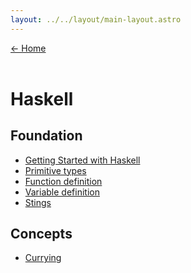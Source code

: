 ```yaml
---
layout: ../../layout/main-layout.astro
---
```


<a href="/">← Home </a> <br /> <br />

# Haskell

## Foundation

- [Getting Started with Haskell](./haskell/hello-world)
- [Primitive types](./haskell/primitive-types)
- [Function definition](./haskell/function-definition)
- [Variable definition](./haskell/variable-definition)
- [Stings](./haskell/strings)

## Concepts

- [Currying](./haskell/currying)
